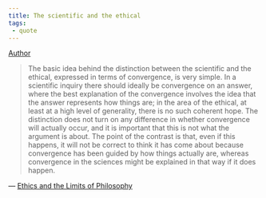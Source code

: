```yaml
---
title: The scientific and the ethical
tags:
 - quote
---
```


[Author](/docs/phil/Bernard Williams.html)

> The basic idea behind the distinction between the scientific and the ethical, expressed in terms of convergence, is very simple. In a scientific inquiry there should ideally be convergence on an answer, where the best explanation of the convergence involves the idea that the answer represents how things are; in the area of the ethical, at least at a high level of generality, there is no such coherent hope. The distinction does not turn on any difference in whether convergence will actually occur, and it is important that this is not what the argument is about. The point of the contrast is that, even if this happens, it will not be correct to think it has come about because convergence has been guided by how things actually are, whereas convergence in the sciences might be explained in that way if it does happen.
> 

— [Ethics and the Limits of Philosophy](/docs/phil/Ethics and the Limits of Philosophy.html)
